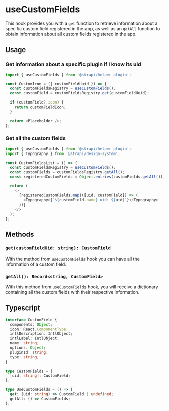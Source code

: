<!--- useCustomFields.stories.mdx --->


<Meta title="hooks/useCustomFields" />

# useCustomFields

This hook provides you with a `get` function to retrieve information about a specific custom field registered in the app, as well as an `getAll` function to obtain information about all custom fields registered in the app.

## Usage

### Get information about a specific plugin if I know its uid

```js
import { useCustomFields } from '@strapi/helper-plugin';

const CustomIcon = ({ customFieldUuid }) => {
  const customFieldsRegistry = useCustomFields();
  const customField = customFieldsRegistry.get(customFieldUuid);

  if (customField?.icon) {
    return customFieldIcon;
  }

  return <Placeholder />;
};
```

### Get all the custom fields

```js
import { useCustomFields } from '@strapi/helper-plugin';
import { Typography } from '@strapi/design-system';

const CustomFieldsList = () => {
  const customFieldsRegistry = useCustomFields();
  const customFields = customFieldsRegistry.getAll();
  const registeredCustomFields = Object.entries(customFields.getAll());

  return (
    <>
      {registeredCustomFields.map(([uid, customField]) => (
        <Typography>{`${customField.name} uid: ${uid}`}</Typography>
      ))}
    </>
  );
};
```

## Methods

### `get(customFieldUid: string): CustomField`

With the method from `useCustomFields` hook you can have all the information of a custom field.

### `getAll(): Record<string, CustomField>`

With this method from `useCustomFields` hook, you will receive a dictionary containing all the custom fields with their respective information.

## Typescript

```ts
interface CustomField {
  components: Object;
  icon: React.ComponentType;
  intlDescription: IntlObject;
  intlLabel: IntlObject;
  name: string;
  options: Object;
  pluginId: string;
  type: string;
}

type CustomFields = {
  [uid: string]: CustomField;
};

type UseCustomFields = () => {
  get: (uid: string) => CustomField | undefined;
  getAll: () => CustomFields;
};
```
